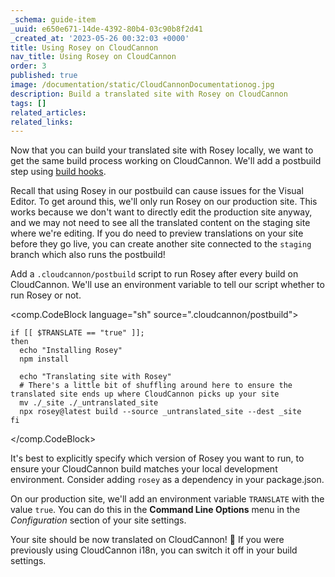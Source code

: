 ```yaml
---
_schema: guide-item
_uuid: e650e671-14de-4392-80b4-03c90b8f2d41
_created_at: '2023-05-26 00:32:03 +0000'
title: Using Rosey on CloudCannon
nav_title: Using Rosey on CloudCannon
order: 3
published: true
image: /documentation/static/CloudCannonDocumentationog.jpg
description: Build a translated site with Rosey on CloudCannon
tags: []
related_articles:
related_links:
---
```


Now that you can build your translated site with Rosey locally, we want to get the same build process working on CloudCannon. We'll add a postbuild step using [build hooks](/documentation/articles/extending-your-build-process-with-hooks/).

Recall that using Rosey in our postbuild can cause issues for the Visual Editor. To get around this, we'll only run Rosey on our production site. This works because we don't want to directly edit the production site anyway, and we may not need to see all the translated content on the staging site where we're editing. If you do need to preview translations on your site before they go live, you can create another site connected to the `staging` branch which also runs the postbuild!

Add a `.cloudcannon/postbuild` script to run Rosey after every build on CloudCannon. We'll use an environment variable to tell our script whether to run Rosey or not.

<comp.CodeBlock language="sh" source=".cloudcannon/postbuild"> 
```
if [[ $TRANSLATE == "true" ]];
then
  echo "Installing Rosey"
  npm install

  echo "Translating site with Rosey"
  # There's a little bit of shuffling around here to ensure the translated site ends up where CloudCannon picks up your site
  mv ./_site ./_untranslated_site                  
  npx rosey@latest build --source _untranslated_site --dest _site
fi
```
</comp.CodeBlock>

It's best to explicitly specify which version of Rosey you want to run, to ensure your CloudCannon build matches your local development environment. Consider adding `rosey` as a dependency in your package.json.

On our production site, we'll add an environment variable `TRANSLATE` with the value `true`. You can do this in the **Command Line Options** menu in the *Configuration* section of your site settings.
    
Your site should be now translated on CloudCannon! 🎉 If you were previously using CloudCannon i18n, you can switch it off in your build settings.
